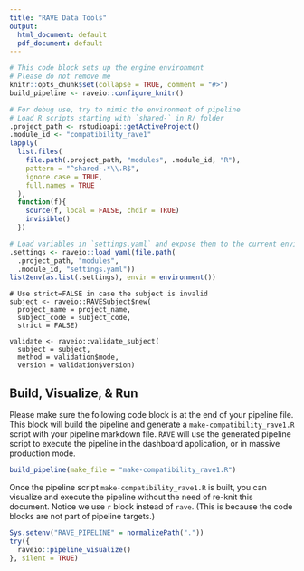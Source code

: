 ```yaml
---
title: "RAVE Data Tools"
output:
  html_document: default
  pdf_document: default
---
```


```r
# This code block sets up the engine environment
# Please do not remove me
knitr::opts_chunk$set(collapse = TRUE, comment = "#>")
build_pipeline <- raveio::configure_knitr()

# For debug use, try to mimic the environment of pipeline
# Load R scripts starting with `shared-` in R/ folder
.project_path <- rstudioapi::getActiveProject()
.module_id <- "compatibility_rave1"
lapply(
  list.files(
    file.path(.project_path, "modules", .module_id, "R"),
    pattern = "^shared-.*\\.R$",
    ignore.case = TRUE,
    full.names = TRUE
  ), 
  function(f){
    source(f, local = FALSE, chdir = TRUE)
    invisible()
  })

# Load variables in `settings.yaml` and expose them to the current environment
.settings <- raveio::load_yaml(file.path(
  .project_path, "modules", 
  .module_id, "settings.yaml"))
list2env(as.list(.settings), envir = environment())
```


```rave
# Use strict=FALSE in case the subject is invalid
subject <- raveio::RAVESubject$new(
  project_name = project_name,
  subject_code = subject_code,
  strict = FALSE)
```


```rave
validate <- raveio::validate_subject(
  subject = subject, 
  method = validation$mode, 
  version = validation$version)
```


## Build, Visualize, & Run

Please make sure the following code block is at the end of your pipeline file. This block will build the pipeline and generate a `make-compatibility_rave1.R` script with your pipeline markdown file. `RAVE` will use the generated pipeline script to execute the pipeline in the dashboard application, or in massive production mode.

```r
build_pipeline(make_file = "make-compatibility_rave1.R")
```


Once the pipeline script `make-compatibility_rave1.R` is built, you can visualize and execute the pipeline without the need of re-knit this document. Notice we use `r` block instead of `rave`. (This is because the code blocks are not part of pipeline targets.)

```r
Sys.setenv("RAVE_PIPELINE" = normalizePath("."))
try({
  raveio::pipeline_visualize()
}, silent = TRUE)
```







